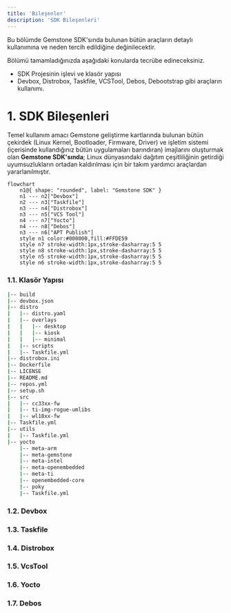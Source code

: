 ```yaml
---
title: 'Bileşenler'
description: 'SDK Bileşenleri'
---
```


Bu bölümde Gemstone SDK'sında bulunan bütün araçların detaylı kullanımına ve neden tercih edildiğine değinilecektir.

<Tip>
Bölümü tamamladığınızda aşağıdaki konularda tecrübe edineceksiniz.

* SDK Projesinin işlevi ve klasör yapısı
* Devbox, Distrobox, Taskfile, VCSTool, Debos, Debootstrap gibi araçların kullanımı.
</Tip>

# 1. SDK Bileşenleri

Temel kullanım amacı Gemstone geliştirme kartlarında bulunan bütün çekirdek (Linux Kernel, Bootloader, Firmware, Driver)
ve işletim sistemi (içerisinde kullandığınız bütün uygulamaları barındıran) imajlarını oluşturmak olan
**Gemstone SDK'sında**; Linux dünyasındaki dağıtım çeşitliliğinin getirdiği uyumsuzlukların ortadan kaldırılması
için bir takım yardımcı araçlardan yararlanılmıştır.

```mermaid
flowchart
	n1@{ shape: "rounded", label: "Gemstone SDK" }
	n1 --- n2["Devbox"]
	n2 --- n3["Taskfile"]
	n3 --- n4["Distrobox"]
	n3 --- n5["VCS Tool"]
	n4 --- n7["Yocto"]
	n4 --- n8["Debos"]
	n3 --- n6["APT Publish"]
	style n1 color:#000000,fill:#FFDE59
	style n7 stroke-width:1px,stroke-dasharray:5 5
	style n8 stroke-width:1px,stroke-dasharray:5 5
	style n5 stroke-width:1px,stroke-dasharray:5 5
	style n6 stroke-width:1px,stroke-dasharray:5 5
```

### 1.1. Klasör Yapısı

```bash
|-- build
|-- devbox.json
|-- distro
|   |-- distro.yaml
|   |-- overlays
|   |   |-- desktop
|   |   |-- kiosk
|   |   |-- minimal
|   |-- scripts
|   |-- Taskfile.yml
|-- distrobox.ini
|-- Dockerfile
|-- LICENSE
|-- README.md
|-- repos.yml
|-- setup.sh
|-- src
|   |-- cc33xx-fw
|   |-- ti-img-rogue-umlibs
|   |-- wl18xx-fw
|-- Taskfile.yml
|-- utils
|   |-- Taskfile.yml
|-- yocto
    |-- meta-arm
    |-- meta-gemstone
    |-- meta-intel
    |-- meta-openembedded
    |-- meta-ti
    |-- openembedded-core
    |-- poky
    |-- Taskfile.yml
```

### 1.2. Devbox
### 1.3. Taskfile
### 1.4. Distrobox
### 1.5. VcsTool
### 1.6. Yocto
### 1.7. Debos
